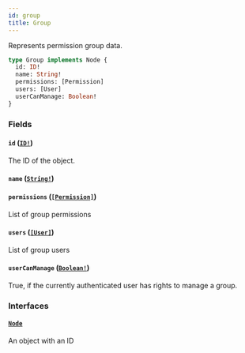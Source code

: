 ```yaml
---
id: group
title: Group
---
```


Represents permission group data.

```graphql
type Group implements Node {
  id: ID!
  name: String!
  permissions: [Permission]
  users: [User]
  userCanManage: Boolean!
}
```

### Fields

#### `id` ([`ID!`](/developer/api-reference/scalars/id))

The ID of the object.

#### `name` ([`String!`](/developer/api-reference/scalars/string))

#### `permissions` ([`[Permission]`](/developer/api-reference/objects/permission))

List of group permissions

#### `users` ([`[User]`](/developer/api-reference/objects/user))

List of group users

#### `userCanManage` ([`Boolean!`](/developer/api-reference/scalars/boolean))

True, if the currently authenticated user has rights to manage a group.

### Interfaces

#### [`Node`](/developer/api-reference/interfaces/node)

An object with an ID
